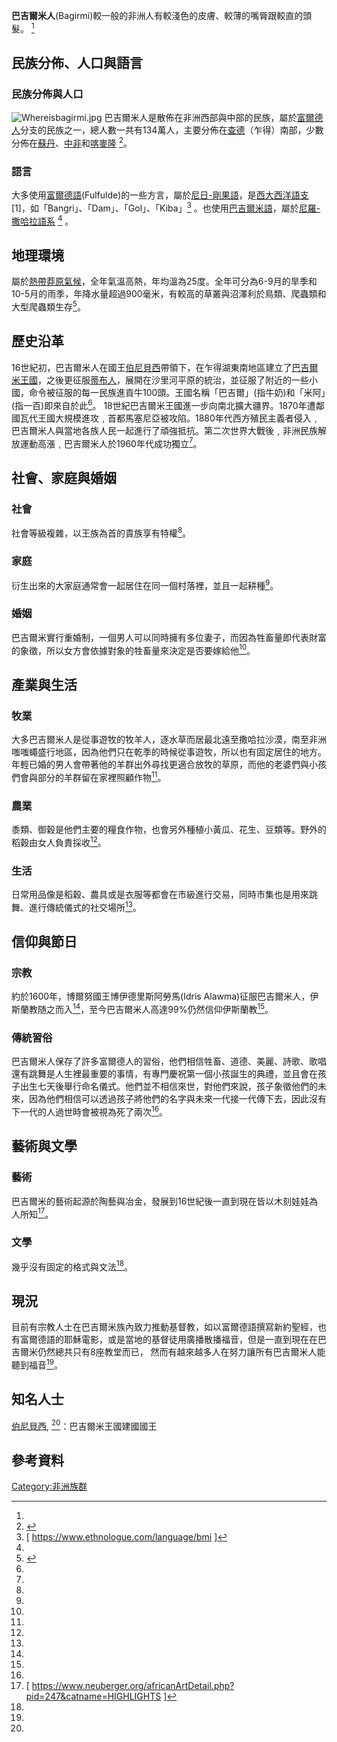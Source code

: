 {{NoteTA |G1=Country |1=zh-cn:巴吉爾米;zh-tw:巴吉爾米; }}
{{Infobox Ethnic group
|group   = '''巴吉爾米''' 
|image =[[File:Iambagirmi.jpg|thumb]]
|population = 
|poptime   = 
|region1   = {{flagcountry|乍得}}
|pop1      = 1,100,000<ref name="© Copyright 1997 Bethany World Prayer Center">{{Cite web |url=http://www.prayway.com/unreached/peoplegroups1/1914.html |title=存档副本 |access-date=2015-03-31 |archive-date=2017-09-30 |archive-url=https://web.archive.org/web/20170930173929/http://www.prayway.com/unreached/peoplegroups1/1914.html |dead-url=no }}</ref>
|region2   = {{flagcountry|蘇丹}}
|pop2      = 125,000
|region3   = {{flagcountry|中非共和國}}
|pop3      = 110,000
|region4   = {{flagcountry|喀麥隆}}
|pop4      = 5,000
|languages = [[富爾德語|巴吉爾米語]]
|religions =  [[伊斯蘭教|伊斯蘭教]] 
}}



'''巴吉爾米人'''(Bagirmi)較一般的非洲人有較淺色的皮膚、較薄的嘴脣跟較直的頭髮。 <ref name="© Copyright 1997 Bethany World Prayer Center "/>

==民族分佈、人口與語言==
===民族分佈與人口===
[[File:Whereisbagirmi.jpg|thumb]]
巴吉爾米人是散佈在非洲西部與中部的民族，屬於[[富爾德人|富爾德人]]分支的民族之一，總人數一共有134萬人，主要分佈在[[查德|查德]]（乍得）南部，少數分佈在[[蘇丹|蘇丹]]、[[中非共和国|中非]]和[[喀麥隆|喀麥隆]] <ref name="顧章義">{{cite book |author=顧章義 |date=1978 |title=中國百科大全書}}</ref>。

===語言===
大多使用[[富爾德語|富爾德語]](Fulfulde)的一些方言，屬於[[尼日-剛果語|尼日-剛果語]]，是[[西大西洋語支|西大西洋語支]][1]，如「Bangri」、「Dam」、「Gol」、「Kiba」<ref name="Ethnologue">[ https://www.ethnologue.com/language/bmi {{Wayback|url=https://www.ethnologue.com/language/bmi |date=20210116110050 }}]</ref> 
。也使用[[巴吉爾米語|巴吉爾米語]]，屬於[[尼羅-撒哈拉語系|尼羅-撒哈拉語系]] <ref name="顧章義"/>
。

==地理環境== 
屬於[[熱帶莽原氣候|熱帶莽原氣候]]，全年氣溫高熱，年均溫為25度。全年可分為6-9月的旱季和10-5月的雨季，年降水量超過900毫米，有較高的草叢與沼澤利於鳥類、爬蟲類和大型爬蟲類生存<ref>{{cite book|author=聯合國人權委員會 |title=Chad}}</ref>。



==歷史沿革==
16世紀初，巴吉爾米人在國王[[伯尼貝西|伯尼貝西]]帶領下，在乍得湖東南地區建立了[[巴吉爾米王國|巴吉爾米王國]]，之後更征服[[蒂布人|蒂布人]]，展開在沙里河平原的統治，並征服了附近的一些小國，命令被征服的每一民族進貢牛100頭。王國名稱「巴吉爾」(指牛奶)和「米阿」(指一百)即來自於此<ref name="顧章義"/>。
18世紀巴吉爾米王國進一步向南北擴大疆界。1870年遭鄰國瓦代王國大規模進攻﹐首都馬塞尼亞被攻陷。1880年代西方殖民主義者侵入﹐巴吉爾米人與當地各族人民一起進行了頑強抵抗。第二次世界大戰後﹐非洲民族解放運動高漲﹐巴吉爾米人於1960年代成功獨立<ref name="顧章義"/>。

==社會、家庭與婚姻==
===社會===
社會等級複雜，以王族為首的貴族享有特權<ref name="顧章義"/>。
===家庭===
衍生出來的大家庭通常會一起居住在同一個村落裡，並且一起耕種<ref name="© Copyright 1997 Bethany World Prayer Center "/>。
===婚姻===
巴吉爾米實行重婚制，一個男人可以同時擁有多位妻子，而因為牲畜量即代表財富的象徵，所以女方會依據對象的牲畜量來決定是否要嫁給他<ref name="© Copyright 1997 Bethany World Prayer Center "/>。

==產業與生活==
===牧業===
大多巴吉爾米人是從事遊牧的牧羊人，逐水草而居最北遠至撒哈拉沙漠，南至非洲嗤嗤蠅盛行地區，因為他們只在乾季的時候從事遊牧，所以也有固定居住的地方。年輕已婚的男人會帶著他的羊群出外尋找更適合放牧的草原，而他的老婆們與小孩們會與部分的羊群留在家裡照顧作物<ref name="© Copyright 1997 Bethany World Prayer Center "/>。
===農業===
黍類、御穀是他們主要的糧食作物，也會另外種植小黃瓜、花生、豆類等。野外的稻穀由女人負責採收<ref name="© Copyright 1997 Bethany World Prayer Center "/>。
===生活===
日常用品像是稻穀、農具或是衣服等都會在市級進行交易，同時市集也是用來跳舞、進行傳統儀式的社交場所<ref name="© Copyright 1997 Bethany World Prayer Center "/>。

==信仰與節日==
===宗教===
約於1600年，博爾努國王博伊德里斯阿勞馬(Idris Alawma)征服巴吉爾米人，伊斯蘭教随之而入<ref name="顧章義"/>，至今巴吉爾米人高達99%仍然信仰伊斯蘭教<ref name="© Copyright 1997 Bethany World Prayer Center "/>。
===傳統習俗===
巴吉爾米人保存了許多富爾德人的習俗，他們相信牲畜、道德、美麗、詩歌、歌唱還有跳舞是人生裡最重要的事情，有專門慶祝第一個小孩誕生的典禮，並且會在孩子出生七天後舉行命名儀式。他們並不相信來世，對他們來說，孩子象徵他們的未來，因為他們相信可以透過孩子將他們的名字與未來一代接一代傳下去，因此沒有下一代的人過世時會被視為死了兩次<ref name=" © Copyright 1997 Bethany World Prayer Center "/>。

==藝術與文學==
===藝術===
巴吉爾米的藝術起源於陶藝與冶金，發展到16世紀後一直到現在皆以木刻娃娃為人所知<ref name="©2015 Neuberger Museum of Art ">[ https://www.neuberger.org/africanArtDetail.php?pid=247&catname=HIGHLIGHTS {{Wayback|url=https://www.neuberger.org/africanArtDetail.php?pid=247&catname=HIGHLIGHTS |date=20160304103804 }}]</ref>。

===文學=== 
幾乎沒有固定的格式與文法<ref name="Ethnologue"/>。

==現況== 
目前有宗教人士在巴吉爾米族內致力推動基督教，如以富爾德語撰寫新約聖經，也有富爾德語的耶穌電影，或是當地的基督徒用廣播散播福音，但是一直到現在在巴吉爾米仍然總共只有8座教堂而已，
然而有越來越多人在努力讓所有巴吉爾米人能聽到福音<ref name="© Copyright 1997 Bethany World Prayer Center "/>。

==知名人士==
[[伯尼貝西|伯尼貝西]], <ref name="顧章義"/>：巴吉爾米王國建國國王


==參考資料==
{{reflist|colwidth=30em}}

[[Category:非洲族群|Category:非洲族群]]